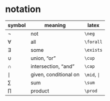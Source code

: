 # notation

| symbol | meaning | latex
|--------|---------|-----------
| $\neg$ | not     | `\neg`
| $\forall$ | all     | `\forall`
| $\exists$ | some | `\exists`
| $\cup$ | union, "or" | `\cup`
| $\cap$ | intersection, "and" | `\cap`
| $\mid$ | given, conditional on | `\mid`, `|`
| $\sum$ | sum | `\sum`
| $\prod$ | product | `\prod`

